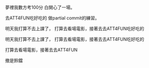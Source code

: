 夢裡我數方考100分
白開心了一場。




去ATT4FUN吃好吃的
做partial commit的練習。

明天我打算不去上課了，
打算去看場電影，接著去去ATT4FUN吃好吃的

明天我打算不去上課了，
打算去看場電影，接著去去ATT4FUN吃好吃的




打算去看場電影，接著去去ATT4FUN


撤是鈴鐺
